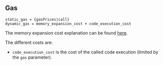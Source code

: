 ## Gas

    static_gas = {gasPrices|call}
    dynamic_gas = memory_expansion_cost + code_execution_cost

The memory expansion cost explanation can be found [here](/about).

The different costs are:

- `code_execution_cost` is the cost of the called code execution (limited by the `gas` parameter).
